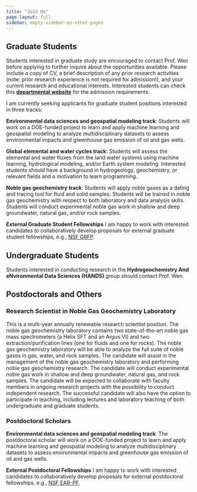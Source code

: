 ```yaml
---
title: "Join Us"
page-layout: full
sidebar: empty-sidebar-on-other-pages
---
```


## Graduate Students

Students interested in graduate study are encouraged to contact Prof. Wen before applying to further inquire about the opportunities available. Please include a copy of CV, a brief description of any prior research activities (note: prior research experience is not required for admission!), and your current research and educational interests. Interested students can check this **[departmental website](https://artsandsciences.syracuse.edu/earth-sciences-department/graduate-programs-earth-sciences/application-information/){target="_blank"}** for the admission requirements.

I am currently seeking applicants for graduate student positions interested in three tracks:

**Environmental data sciences and geospatial modeling track**: Students will work on a DOE-funded project to learn and apply machine learning and geospatial modeling to analyze multidisciplinary datasets to assess environmental impacts and greenhouse gas emission of oil and gas wells.

**Global elemental and water cycles track**: Students will assess the elemental and water fluxes from the land water systems using machine learning, hydrological modeling, and/or Earth system modeling. Interested students should have a background in hydrogeology, geochemistry, or relevant fields and a motivation to learn programming.

**Noble gas geochemistry track**: Students will apply noble gases as a dating and tracing tool for fluid and solid samples. Students will be trained in noble gas geochemistry with respect to both laboratory and data analysis skills. Students will conduct experimental noble gas work in shallow and deep groundwater, natural gas, and/or rock samples.

**External Graduate Student Fellowships** I am happy to work with interested candidates to collaboratively develop proposals for external graduate student fellowships, e.g., [NSF GRFP](https://www.nsfgrfp.org){target="_blank"}.

## Undergraduate Students

Students interested in conducting research in the **Hydrogeochemistry And eNvironmental Data Sciences (HANDS)** group should contact Prof. Wen.

## Postdoctorals and Others

### Research Scientist in Noble Gas Geochemistry Laboratory

This is a multi-year annually renewable research scientist position. The noble gas geochemistry laboratory contains two state-of-the-art noble gas mass spectrometers (a Helix SFT and an Argus VI) and two extraction/purification lines (one for fluids and one for rocks). The noble gas geochemistry laboratory will be able to analyze the full suite of noble gases in gas, water, and rock samples. The candidate will assist in the management of the noble gas geochemistry laboratory and performing noble gas geochemistry research. The candidate will conduct experimental noble gas work in shallow and deep groundwater, natural gas, and rock samples. The candidate will be expected to collaborate with faculty members in ongoing research projects with the possibility to conduct independent research. The successful candidate will also have the option to participate in teaching, including lectures and laboratory teaching of both undergraduate and graduate students.

### Postdoctoral Scholars

**Environmental data sciences and geospatial modeling track**: The postdoctoral scholar will work on a DOE-funded project to learn and apply machine learning and geospatial modeling to analyze multidisciplinary datasets to assess environmental impacts and greenhouse gas emission of oil and gas wells.

**External Postdoctoral Fellowships** I am happy to work with interested candidates to collaboratively develop proposals for external postdoctoral fellowships, e.g., [NSF EAR-PF](https://new.nsf.gov/funding/opportunities/ear-postdoctoral-fellowships-ear-pf){target="_blank"}.
